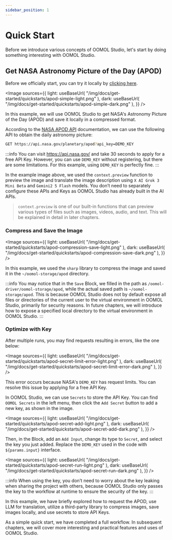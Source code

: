 ```yaml
---
sidebar_position: 1
---
```



# Quick Start

Before we introduce various concepts of OOMOL Studio, let's start by doing something interesting with OOMOL Studio.

## Get NASA Astronomy Picture of the Day (APOD)

Before we officially start, you can try it locally by [clicking here](https://hub.oomol.com/package/nasa-apod-quickstarts?open=true).

<Image
  sources={{
    light: useBaseUrl(
      "/img/docs/get-started/quickstarts/apod-simple-light.png"
    ),
    dark: useBaseUrl(
      "/img/docs/get-started/quickstarts/apod-simple-dark.png"
    ),
  }}
/>

In this example, we will use OOMOL Studio to get NASA's Astronomy Picture of the Day (APOD) and save it locally in a compressed format.

According to the [NASA APOD API](https://api.nasa.gov/) documentation, we can use the following API to obtain the daily astronomy picture:

```bash
GET https://api.nasa.gov/planetary/apod?api_key=DEMO_KEY
```

:::info
You can visit https://api.nasa.gov/ and take 30 seconds to apply for a free API Key. However, you can use `DEMO_KEY` without registering, but there are some limitations. For this example, using `DEMO_KEY` is perfectly fine.
:::

In the example image above, we used the `context.preview` function to preview the image and translate the image description using `X AI Grok 3 Mini Beta` and `Gemini2 5 Flash` models. You don’t need to separately configure these APIs and Keys as OOMOL Studio has already built in the AI APIs.

> `context.preview` is one of our built-in functions that can preview various types of files such as images, videos, audio, and text. This will be explained in detail in later chapters.

### Compress and Save the Image

<Image
  sources={{
    light: useBaseUrl(
      "/img/docs/get-started/quickstarts/apod-compression-save-light.png"
    ),
    dark: useBaseUrl(
      "/img/docs/get-started/quickstarts/apod-compression-save-dark.png"
    ),
  }}
/>

In this example, we used the `sharp` library to compress the image and saved it in the `~/oomol-storage/apod` directory.

:::info
You may notice that in the `Save` Block, we filled in the path as `/oomol-driver/oomol-storage/apod`, while the actual saved path is `~/oomol-storage/apod`. This is because OOMOL Studio does not by default expose all files or directories of the current user to the virtual environment in OOMOL Studio, primarily for security reasons. In future chapters, we will introduce how to expose a specified local directory to the virtual environment in OOMOL Studio.
:::

### Optimize with Key

After multiple runs, you may find requests resulting in errors, like the one below:

<Image
  sources={{
    light: useBaseUrl(
      "/img/docs/get-started/quickstarts/apod-secret-limit-error-light.png"
    ),
    dark: useBaseUrl(
      "/img/docs/get-started/quickstarts/apod-secret-limit-error-dark.png"
    ),
  }}
/>

This error occurs because NASA's `DEMO_KEY` has request limits. You can resolve this issue by applying for a free API Key.

In OOMOL Studio, we can use `Secrets` to store the API Key. You can find `OOMOL Secrets` in the left menu, then click the `Add Secret` button to add a new key, as shown in the image.

<Image
  sources={{
    light: useBaseUrl(
      "/img/docs/get-started/quickstarts/apod-secret-add-light.png"
    ),
    dark: useBaseUrl(
      "/img/docs/get-started/quickstarts/apod-secret-add-dark.png"
    ),
  }}
/>

Then, in the Block, add an `Add Input`, change its type to `Secret`, and select the key you just added. Replace the `DEMO_KEY` used in the code with `${params.input}` interface.

<Image
  sources={{
    light: useBaseUrl(
      "/img/docs/get-started/quickstarts/apod-secret-run-light.png"
    ),
    dark: useBaseUrl(
      "/img/docs/get-started/quickstarts/apod-secret-run-dark.png"
    ),
  }}
/>

:::info
When using the key, you don’t need to worry about the key leaking when sharing the project with others, because OOMOL Studio only passes the key to the workflow at runtime to ensure the security of the key.
:::

In this example, we have briefly explored how to request the APOD, use LLM for translation, utilize a third-party library to compress images, save images locally, and use secrets to store API Keys.

As a simple quick start, we have completed a full workflow. In subsequent chapters, we will cover more interesting and practical features and uses of OOMOL Studio.